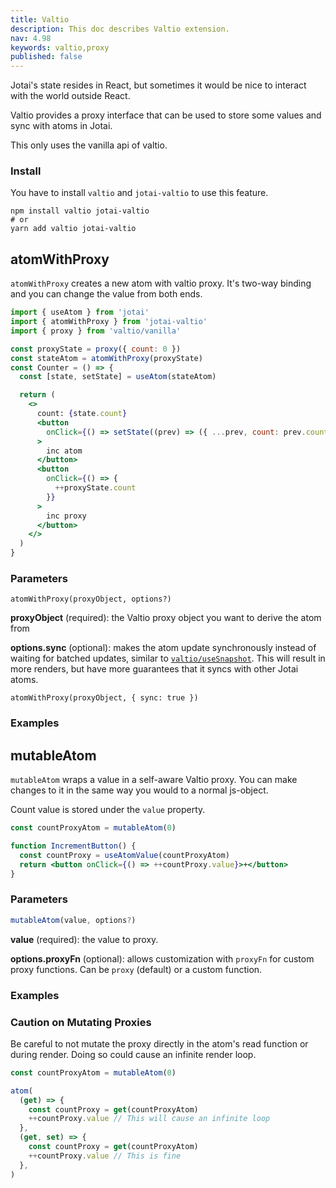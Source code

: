```yaml
---
title: Valtio
description: This doc describes Valtio extension.
nav: 4.98
keywords: valtio,proxy
published: false
---
```


Jotai's state resides in React, but sometimes it would be nice
to interact with the world outside React.

Valtio provides a proxy interface that can be used to store some values
and sync with atoms in Jotai.

This only uses the vanilla api of valtio.

### Install

You have to install `valtio` and `jotai-valtio` to use this feature.

```
npm install valtio jotai-valtio
# or
yarn add valtio jotai-valtio
```

## atomWithProxy

`atomWithProxy` creates a new atom with valtio proxy.
It's two-way binding and you can change the value from both ends.

```jsx
import { useAtom } from 'jotai'
import { atomWithProxy } from 'jotai-valtio'
import { proxy } from 'valtio/vanilla'

const proxyState = proxy({ count: 0 })
const stateAtom = atomWithProxy(proxyState)
const Counter = () => {
  const [state, setState] = useAtom(stateAtom)

  return (
    <>
      count: {state.count}
      <button
        onClick={() => setState((prev) => ({ ...prev, count: prev.count + 1 }))}
      >
        inc atom
      </button>
      <button
        onClick={() => {
          ++proxyState.count
        }}
      >
        inc proxy
      </button>
    </>
  )
}
```

### Parameters

```
atomWithProxy(proxyObject, options?)
```

**proxyObject** (required): the Valtio proxy object you want to derive the atom from

**options.sync** (optional): makes the atom update synchronously instead of waiting for batched updates, similar to [`valtio/useSnapshot`](https://github.com/pmndrs/valtio#update-synchronously). This will result in more renders, but have more guarantees that it syncs with other Jotai atoms.

```
atomWithProxy(proxyObject, { sync: true })
```

### Examples

<CodeSandbox id="ew98ll" />

## mutableAtom

`mutableAtom` wraps a value in a self-aware Valtio proxy. You can make changes to it in the same way you would to a normal js-object.

Count value is stored under the `value` property.

```jsx
const countProxyAtom = mutableAtom(0)

function IncrementButton() {
  const countProxy = useAtomValue(countProxyAtom)
  return <button onClick={() => ++countProxy.value}>+</button>
}
```

### Parameters

```js
mutableAtom(value, options?)
```

**value** (required): the value to proxy.

**options.proxyFn** (optional): allows customization with `proxyFn` for custom proxy functions. Can be `proxy` (default) or a custom function.

### Examples

<CodeSandbox id="f84sk5" />

### Caution on Mutating Proxies

Be careful to not mutate the proxy directly in the atom's read function or during render. Doing so could cause an infinite render loop.

```ts
const countProxyAtom = mutableAtom(0)

atom(
  (get) => {
    const countProxy = get(countProxyAtom)
    ++countProxy.value // This will cause an infinite loop
  },
  (get, set) => {
    const countProxy = get(countProxyAtom)
    ++countProxy.value // This is fine
  },
)
```
